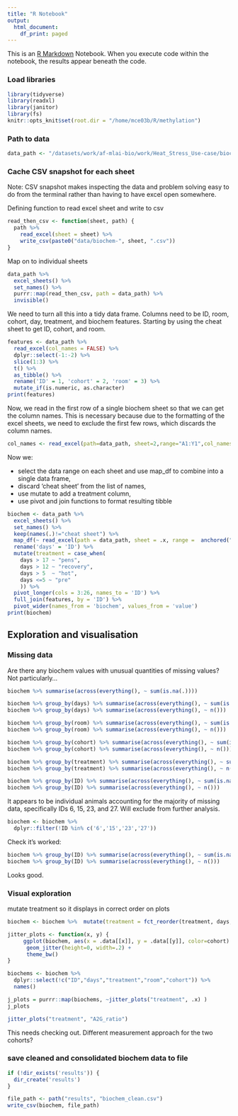 ```yaml
---
title: "R Notebook"
output:
  html_document:
    df_print: paged
---
```


This is an [R Markdown](http://rmarkdown.rstudio.com) Notebook. When you execute code within the notebook, the results appear beneath the code. 

### Load libraries
```r
library(tidyverse)
library(readxl)
library(janitor)
library(fs)
knitr::opts_knit$set(root.dir = "/home/mce03b/R/methylation")
```
### Path to data
```r
data_path <- "/datasets/work/af-mlai-bio/work/Heat_Stress_Use-case/biochem/CC7+8  biochem for Yutao 05_02_21.xlsx"
```
### Cache CSV snapshot for each sheet
Note: CSV snapshot makes inspecting the data and problem solving easy to do from the terminal rather than having to have excel open somewhere. 

Defining function to read excel sheet and write to csv
```r
read_then_csv <- function(sheet, path) {
  path %>%
    read_excel(sheet = sheet) %>% 
    write_csv(paste0("data/biochem-", sheet, ".csv"))
}
```
Map on to individual sheets
```r
data_path %>% 
  excel_sheets() %>% 
  set_names() %>% 
  purrr::map(read_then_csv, path = data_path) %>%
  invisible()
```

We need to turn all this into a tidy data frame. Columns need to be ID, room, cohort, day, treatment, and biochem features. Starting by using the cheat sheet to get ID, cohort, and room. 
```r
features <- data_path %>%
  read_excel(col_names = FALSE) %>% 
  dplyr::select(-1:-2) %>% 
  slice(1:3) %>%
  t() %>%
  as_tibble() %>%
  rename('ID' = 1, 'cohort' = 2, 'room' = 3) %>%
  mutate_if(is.numeric, as.character)
print(features)
```

Now, we read in the first row of a single biochem sheet so that we can get the column names. This is necessary because due to the formatting of the excel sheets, we need to exclude the first few rows, which discards the column names.
```r
col_names <- read_excel(path=data_path, sheet=2,range="A1:Y1",col_names=TRUE)
```
Now we: 

* select the data range on each sheet and use map_df to combine into a single data frame,
* discard 'cheat sheet' from the list of names,
* use mutate to add a treatment column,
* use pivot and join functions to format resulting tibble
```r
biochem <- data_path %>%
  excel_sheets() %>%
  set_names() %>% 
  keep(names(.)!="cheat sheet") %>%
  map_df(~ read_excel(path = data_path, sheet = .x, range =  anchored("A4", c(13, 25)), na='.', col_names=names(col_names)), .id = "biochem") %>%
  rename('days' = 'ID') %>%
  mutate(treatment = case_when(
    days > 17 ~ "pens",
    days > 12 ~ "recovery",
    days > 5  ~ "hot",
    days <=5 ~ "pre"
    )) %>%
  pivot_longer(cols = 3:26, names_to = 'ID') %>%
  full_join(features, by = 'ID') %>%
  pivot_wider(names_from = 'biochem', values_from = 'value')
print(biochem)
```
## Exploration and visualisation

### Missing data
Are there any biochem values with unusual quantities of missing values? Not particularly...

```r
biochem %>% summarise(across(everything(), ~ sum(is.na(.))))
```
```r
biochem %>% group_by(days) %>% summarise(across(everything(), ~ sum(is.na(.))))
biochem %>% group_by(days) %>% summarise(across(everything(), ~ n()))

```
```r
biochem %>% group_by(room) %>% summarise(across(everything(), ~ sum(is.na(.))))
biochem %>% group_by(room) %>% summarise(across(everything(), ~ n()))

```
```r
biochem %>% group_by(cohort) %>% summarise(across(everything(), ~ sum(is.na(.))))
biochem %>% group_by(cohort) %>% summarise(across(everything(), ~ n()))
```
```r
biochem %>% group_by(treatment) %>% summarise(across(everything(), ~ sum(is.na(.))))
biochem %>% group_by(treatment) %>% summarise(across(everything(), ~ n()))
```

```r
biochem %>% group_by(ID) %>% summarise(across(everything(), ~ sum(is.na(.))))
biochem %>% group_by(ID) %>% summarise(across(everything(), ~ n()))
```
It appears to be individual animals accounting for the majority of missing data, specifically IDs 6, 15, 23, and 27. Will exclude from further analysis.

```r
biochem <- biochem %>%
  dplyr::filter(!ID %in% c('6','15','23','27'))
```
Check it's worked:
```r
biochem %>% group_by(ID) %>% summarise(across(everything(), ~ sum(is.na(.))))
biochem %>% group_by(ID) %>% summarise(across(everything(), ~ n()))
```
Looks good.

### Visual exploration

mutate treatment so it displays in correct order on plots
```r
biochem <- biochem %>%  mutate(treatment = fct_reorder(treatment, days, .fun='median'))
```

```r
jitter_plots <- function(x, y) {
     ggplot(biochem, aes(x = .data[[x]], y = .data[[y]], color=cohort) ) +
      geom_jitter(height=0, width=.2) +
      theme_bw()
}
```


```r
biochems <- biochem %>%
  dplyr::select(!c("ID","days","treatment","room","cohort")) %>%
  names()

j_plots = purrr::map(biochems, ~jitter_plots("treatment", .x) )
j_plots
```

```r
jitter_plots("treatment", "A2G_ratio")
```
This needs checking out. Different measurement approach for the two cohorts?

### save cleaned and consolidated biochem data to file
```r
if (!dir_exists('results')) {
  dir_create('results')
}

file_path <- path("results", "biochem_clean.csv")
write_csv(biochem, file_path)
```